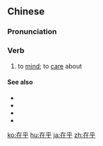 ==Chinese==
{{zh-forms}}

===Pronunciation===
{{zh-pron
|m=zàihū,tl=y
|c=zoi6 fu4
|mn=qz:chǎi-ho͘/xm,zz:chāi-ho͘
|h=pfs=chhai-fû
|cat=v
}}

===Verb===
{{zh-verb}}

# {{lb|zh|colloquial}} to [[mind]]; to [[care]] about
#: {{zh-x|我 不 在乎{hu}。|I don't '''care'''.}}
#: {{zh-x|我 唔 在乎{fu4}。|I don't '''care'''.|C-GZ}}

====See also====
* {{zh-l|計較}}
* {{zh-l|認真}}
* {{zh-l|在意}}
* {{zh-l|重視}}

{{zh-cat|Advanced}}

[[ko:在乎]]
[[hu:在乎]]
[[ja:在乎]]
[[zh:在乎]]